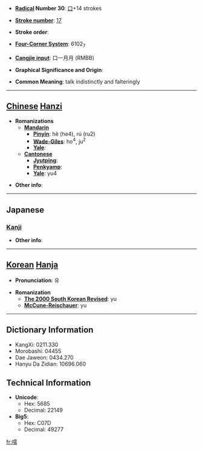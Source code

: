 * '''[[Wiktionary:Chinese radical index| Radical]] Number 30''': [[Wiktionary:Chinese radical index 口|口]]+14 strokes

* '''[[Wiktionary:Chinese total strokes index|Stroke number]]''': [[Wiktionary:Chinese total strokes index 17|17]]

* '''Stroke order''': 

* '''[[Wiktionary:Chinese four corner index|Four-Corner System]]''': 6102<sub>7</sub>

* '''[[Wiktionary:Chinese Cangjie index|Cangjie input]]''': 口一月月 (RMBB)

* '''Graphical Significance and Origin''': 

* '''Common Meaning''': talk indistinctly and falteringly

----

== [[Chinese]] [[Hanzi]] ==

* '''Romanizations'''
** '''[[Mandarin]]'''
*** '''[[Pinyin]]''': hè (he4), rú (ru2)
*** '''[[Wade-Giles]]''': ho<sup>4</sup>, ju<sup>2</sup>
*** '''[[Yale]]''': 
** '''[[Cantonese]]'''
*** '''[[Jyutping]]''':
*** '''[[Penkyamp]]''': 
*** '''[[Yale]]''': yu4

* '''Other info''': 

----

==Japanese==
===[[Kanji]]===
{{kanji|on readings=[[じゅ]] (ju), [[にゅ]] (nyu)|kun readings=[[やかましい]] (yakamashii)}}

* '''Other info''':  

----

== [[Korean]] [[Hanja]] ==

* '''Pronunciation''': 유

* '''Romanization'''
** '''[[The 2000 South Korean Revised Romanization|The 2000 South Korean Revised]]''': yu
** '''[[McCune-Reischauer]]''': yu

----

== Dictionary Information ==

* KangXi: 0211.330
* Morobashi: 04455
* Dae Jaweon: 0434.270
* Hanyu Da Zidian: 10696.060

== Technical Information ==

* '''Unicode''':
** Hex: 5685
** Decimal: 22149
* '''Big5''':
** Hex: C07D
** Decimal: 49277

[[fr:嚅]]